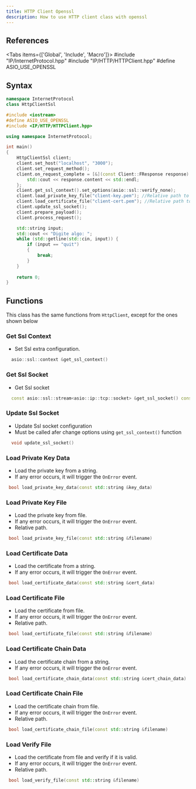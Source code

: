 ```yaml
---
title: HTTP Client Openssl
description: How to use HTTP client class with openssl
---
```



## References
 
<Tabs items={['Global', 'Include', 'Macro']}>
    <Tab value="Global">#include "IP/InternetProtocol.hpp"</Tab>
    <Tab value="Include">#include "IP/HTTP/HTTPClient.hpp"</Tab>
    <Tab value="Macro">#define ASIO_USE_OPENSSL</Tab>
</Tabs>

## Syntax

```cpp
namespace InternetProtocol
class HttpClientSsl
```

```cpp
#include <iostream>
#define ASIO_USE_OPENSSL
#include <IP/HTTP/HTTPClient.hpp>

using namespace InternetProtocol;

int main()
{
    HttpClientSsl client;
    client.set_host("localhost", "3000");
    client.set_request_method();
    client.on_request_complete = [&](const Client::FResponse response) {
        std::cout << response.content << std::endl;
    };
    client.get_ssl_context().set_options(asio::ssl::verify_none);
    client.load_private_key_file("client-key.pem"); //Relative path to your PEM file
    client.load_certificate_file("client-cert.pem"); //Relative path to your PEM file
    client.update_ssl_socket();
    client.prepare_payload();
    client.process_request();

    std::string input;
    std::cout << "Digite algo: ";
    while (std::getline(std::cin, input)) {
        if (input == "quit")
        {
            break;
        }
    }
    
    return 0;
}
```
## Functions

This class has the same functions from ```HttpClient```, except for the ones shown below

### Get Ssl Context

* Set Ssl extra configuration.

```cpp
  asio::ssl::context &get_ssl_context()
```

### Get Ssl Socket

* Get Ssl socket

```cpp
  const asio::ssl::stream<asio::ip::tcp::socket> &get_ssl_socket() const
```

### Update Ssl Socket

* Update Ssl socket configuration
* Must be called afer change options using `get_ssl_context()` function

```cpp
  void update_ssl_socket()
```

### Load Private Key Data

* Load the private key from a string.
* If any error occurs, it will trigger the ```OnError``` event.

```cpp
 bool load_private_key_data(const std::string &key_data)
```

### Load Private Key File

* Load the private key from file.
* If any error occurs, it will trigger the ```OnError``` event.
* Relative path.

```cpp
 bool load_private_key_file(const std::string &filename)
```

### Load Certificate Data

* Load the certificate from a string.
* If any error occurs, it will trigger the ```OnError``` event.

```cpp
 bool load_certificate_data(const std::string &cert_data)
```

### Load Certificate File

* Load the certificate from file.
* If any error occurs, it will trigger the ```OnError``` event.
* Relative path.

```cpp
 bool load_certificate_file(const std::string &filename)
```

### Load Certificate Chain Data

* Load the certificate chain from a string.
* If any error occurs, it will trigger the ```OnError``` event.

```cpp
 bool load_certificate_chain_data(const std::string &cert_chain_data)
```

### Load Certificate Chain File

* Load the certificate chain from file.
* If any error occurs, it will trigger the ```OnError``` event.
* Relative path.

```cpp
 bool load_certificate_chain_file(const std::string &filename)
```

### Load Verify File

* Load the certificate from file and verify if it is valid.
* If any error occurs, it will trigger the ```OnError``` event.
* Relative path.

```cpp
 bool load_verify_file(const std::string &filename)
```